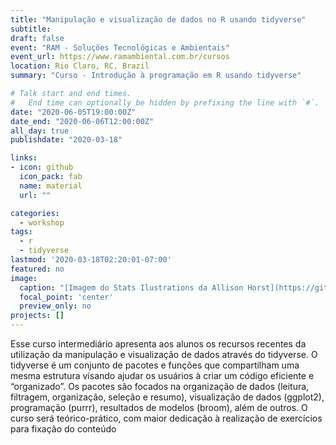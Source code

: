```yaml
---
title: "Manipulação e visualização de dados no R usando tidyverse"
subtitle: 
draft: false
event: "RAM - Soluções Tecnológicas e Ambientais"
event_url: https://www.ramambiental.com.br/cursos
location: Rio Claro, RC, Brazil
summary: "Curso - Introdução à programação em R usando tidyverse"

# Talk start and end times.
#   End time can optionally be hidden by prefixing the line with `#`.
date: "2020-06-05T19:00:00Z"
date_end: "2020-06-06T12:00:00Z"
all_day: true
publishdate: "2020-03-18"

links:
- icon: github
  icon_pack: fab
  name: material
  url: ""

categories:
  - workshop
tags:
  - r
  - tidyverse
lastmod: '2020-03-18T02:20:01-07:00'
featured: no
image:
  caption: "[Imagem do Stats Ilustrations da Allison Horst](https://github.com/allisonhorst/stats-illustrations)"
  focal_point: 'center'
  preview_only: no
projects: []
---
```


Esse curso intermediário apresenta aos alunos os recursos recentes da utilização da manipulação e visualização de dados através do tidyverse. O tidyverse é um conjunto de pacotes e funções que compartilham uma mesma estrutura visando ajudar os usuários à criar um código eficiente e “organizado”. Os pacotes são focados na organização de dados (leitura, filtragem, organização, seleção e resumo), visualização de dados (ggplot2), programação (purrr), resultados de modelos (broom), além de outros. O curso será teórico-prático, com maior dedicação à realização de exercícios para fixação do conteúdo